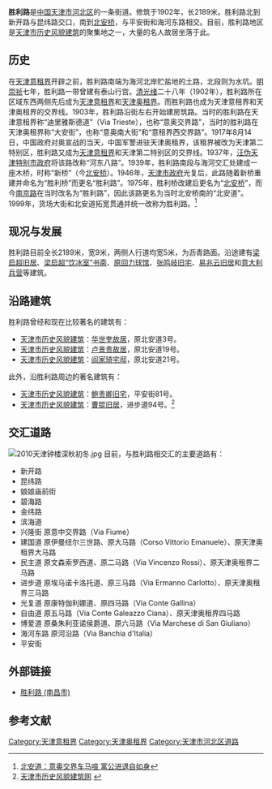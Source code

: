 {{Infobox China Road
|路牌类型=Tianjin
|中文道路名称=胜利路
|道路方向=NS
|道路名称拼音=SHENG LI LU
|图片= File:2010年初冬的天津意大利风情区钟楼.jpg
|图片说明=
|道路属性=普通道路
|道路总长度=2.189
|所在地区=[[河北区|河北区]]
|起点=新开路
|终点=[[北安桥|北安桥]]
|道路命名日期=1999年
|道路旧名=迪里雅斯德道<br />大安街<br />意奥交界路<br />河东八路<br />货场大街<br />北安道
|道路动工日期=1902年
|收费=
}}

'''胜利路'''是[[中国|中国]][[天津市|天津市]][[河北区|河北区]]的一条街道。修筑于1902年，长2189米。胜利路北到新开路与昆纬路交口，南到[[北安桥|北安桥]]，与平安街和海河东路相交。目前，胜利路地区是[[天津市历史风貌建筑|天津市历史风貌建筑]]的聚集地之一，大量的名人故居坐落于此。

== 历史 ==
在[[天津意租界|天津意租界]]开辟之前，胜利路南端为海河北岸贮盐地的土路，北段则为水坑。[[明|明]][[崇祯|崇祯]]七年，胜利路一带曾建有泰山行宫。[[清|清]][[光绪|光绪]]二十八年（1902年），胜利路所在区域东西两侧先后成为[[天津意租界|天津意租界]]和[[天津奥租界|天津奥租界]]。而胜利路也成为天津意租界和天津奥租界的交界线。1903年，胜利路沿街左右开始建房筑路。当时的胜利路在天津意租界称“迪里雅斯德道”（Via Trieste），也称“意奥交界路”，当时的胜利路在天津奥租界称“大安街”，也称“意奥南大街”和“意租界西交界路”。1917年8月14日，中国政府对奥宣战的当天，中国军警进驻天津奥租界，该租界被改为天津第二特别区，胜利路又成为[[天津意租界|天津意租界]]和天津第二特别区的交界线。1937年，[[汪精卫政权|汪伪]][[天津特别市政府_(日占时期)|天津特别市政府]]将该路改称“河东八路”。1939年，胜利路南段与海河交汇处建成一座木桥，时称“新桥”（今[[北安桥|北安桥]]）。1946年，[[天津市政府_(中华民国)|天津市政府]]光复后，此路随着新桥重建并命名为“胜利桥”而更名“胜利路”。1975年，胜利桥改建后更名为“[[北安桥|北安桥]]”，而今[[南京路_(天津)|南京路]]在当时改名为“胜利路”，因此该路更名为当时北安桥南的“北安道”。1999年，货场大街和北安道拓宽贯通并统一改称为胜利路。<ref>[http://www.tjhbq.gov.cn/ReadNews.asp?NewsID=2069 北安道：意奥交界车马喧 寓公进退自如身]{{dead link|date=2018年1月 |bot=InternetArchiveBot |fix-attempted=yes }}</ref>

== 现况与发展 ==
胜利路目前全长2189米，宽9米，两侧人行道均宽5米，为沥青路面。沿途建有[[梁启超旧居|梁启超旧居]]、[[梁启超旧居|梁启超“饮冰室”书斋]]、[[原回力球馆|原回力球馆]]、[[张鸣岐旧宅_(天津意租界)|张鸣岐旧宅]]、[[易兆云旧居|易兆云旧居]]和[[意大利兵营|意大利兵营]]等建筑。

== 沿路建筑 ==
胜利路曾经和现在比较著名的建筑有：
*[[天津市历史风貌建筑|天津市历史风貌建筑]]：[[华世奎故居|华世奎故居]]，原北安道3号。
*[[天津市历史风貌建筑|天津市历史风貌建筑]]：[[卢景贵故居|卢景贵故居]]，原北安道19号。
*[[天津市历史风貌建筑|天津市历史风貌建筑]]：[[阎家琦宅邸|阎家琦宅邸]]，原北安道21号。

此外，沿胜利路周边的著名建筑有：
*[[天津市历史风貌建筑|天津市历史风貌建筑]]：[[鲍贵卿旧宅|鲍贵卿旧宅]]，平安街81号。
*[[天津市历史风貌建筑|天津市历史风貌建筑]]：[[曹锟旧居_(天津意租界)|曹锟旧居]]，进步道94号。<ref>[http://www.fmjz.cn/Pages/default.aspx 天津市历史风貌建筑网] {{webarchive|url=https://web.archive.org/web/20101211101817/http://www.fmjz.cn/Pages/default.aspx |date=2010-12-11 }}</ref>

== 交汇道路 ==
[[File:2010天津钟楼深秋初冬.jpg|right]]
目前，与胜利路相交汇的主要道路有：
*新开路
*昆纬路
*娘娘庙前街
*碧海路
*金纬路
*滨海道
*兴隆街 原意中交界路（Via Fiume）	
*建国道 原伊曼纽尔三世路、原大马路（Corso Vittorio Emanuele）、原天津奥租界大马路
*民主道 原文森索罗西道、原二马路（Via Vincenzo Rossi）、原天津奥租界二马路
*进步道 原埃马诺卡洛托道、原三马路（Via Ermanno Carlotto）、原天津奥租界三马路 
*光复道 原康特伽利娜道、原四马路（Via Conte Gallina）
*自由道 原五马路（Via Conte Galeazzo Ciana）、原天津奥租界四马路
*博爱道 原桑朱利亚诺侯爵道、原六马路（Via Marchese di San Giuliano）
*海河东路 原河沿路（Via Banchia d'Italia）
*平安街

== 外部链接 ==
*[[胜利路_(南昌市)|胜利路 (南昌市)]]

==参考文献==
{{reflist}}

[[Category:天津意租界|Category:天津意租界]]
[[Category:天津奥租界|Category:天津奥租界]]
[[Category:天津市河北区道路|Category:天津市河北区道路]]